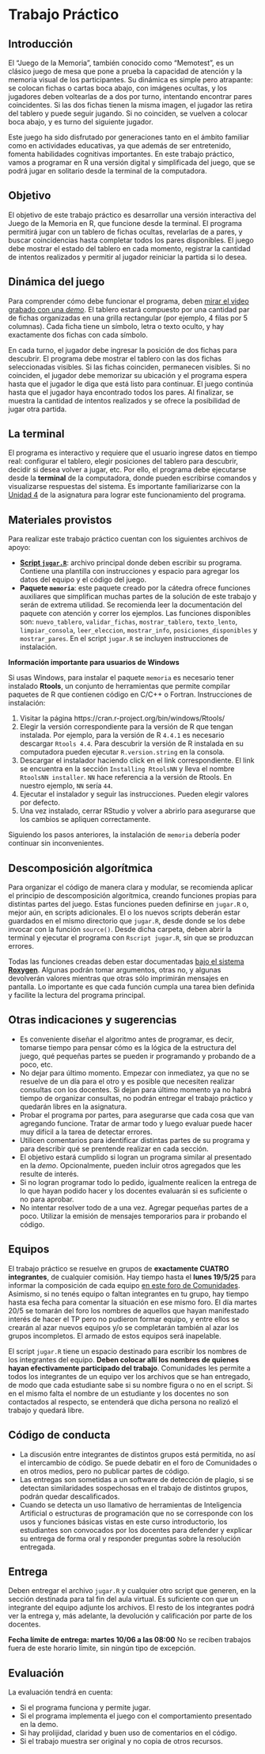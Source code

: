 ```{=latex}
\thispagestyle{primerapagina}
```

# Trabajo Práctico {.unnumbered}

## Introducción

El “Juego de la Memoria”, también conocido como “Memotest”, es un clásico juego de mesa que pone a prueba la capacidad de atención y la memoria visual de los participantes. Su dinámica es simple pero atrapante: se colocan fichas o cartas boca abajo, con imágenes ocultas, y los jugadores deben voltearlas de a dos por turno, intentando encontrar pares coincidentes. Si las dos fichas tienen la misma imagen, el jugador las retira del tablero y puede seguir jugando. Si no coinciden, se vuelven a colocar boca abajo, y es turno del siguiente jugador.

Este juego ha sido disfrutado por generaciones tanto en el ámbito familiar como en actividades educativas, ya que además de ser entretenido, fomenta habilidades cognitivas importantes. En este trabajo práctico, vamos a programar en R una versión digital y simplificada del juego, que se podrá jugar en solitario desde la terminal de la computadora.

## Objetivo

El objetivo de este trabajo práctico es desarrollar una versión interactiva del Juego de la Memoria en R, que funcione desde la terminal. El programa permitirá jugar con un tablero de fichas ocultas, revelarlas de a pares, y buscar coincidencias hasta completar todos los pares disponibles. El juego debe mostrar el estado del tablero en cada momento, registrar la cantidad de intentos realizados y permitir al jugador reiniciar la partida si lo desea.

## Dinámica del juego

Para comprender cómo debe funcionar el programa, deben [mirar el video grabado con una *demo*](https://drive.google.com/file/d/1y4ccRdBW9iRWHLHFi7bYlQZLsolCvTOv/view?usp=sharing). El tablero estará compuesto por una cantidad par de fichas organizadas en una grilla rectangular (por ejemplo, 4 filas por 5 columnas). Cada ficha tiene un símbolo, letra o texto oculto, y hay exactamente dos fichas con cada símbolo.

En cada turno, el jugador debe ingresar la posición de dos fichas para descubrir. El programa debe mostrar el tablero con las dos fichas seleccionadas visibles. Si las fichas coinciden, permanecen visibles. Si no coinciden, el jugador debe memorizar su ubicación y el programa espera hasta que el jugador le diga que está listo para continuar. El juego continúa hasta que el jugador haya encontrado todos los pares. Al finalizar, se muestra la cantidad de intentos realizados y se ofrece la posibilidad de jugar otra partida.

## La terminal

El programa es interactivo y requiere que el usuario ingrese datos en tiempo real: configurar el tablero, elegir posiciones del tablero para descubrir, decidir si desea volver a jugar, etc. Por ello, el programa debe ejecutarse desde la **terminal** de la computadora, donde pueden escribirse comandos y visualizarse respuestas del sistema. Es importante familiarizarse con la [Unidad 4](@sec-unidad4) de la asignatura para lograr este funcionamiento del programa.

## Materiales provistos

Para realizar este trabajo práctico cuentan con los siguientes archivos de apoyo:

- [**Script `jugar.R`**](https://github.com/ee-unr/programacion-1/raw/refs/heads/main/archivos/tp_2025/jugar.R): archivo principal donde deben escribir su programa. Contiene una plantilla con instrucciones y espacio para agregar los datos del equipo y el código del juego.
- **Paquete `memoria`**: este paquete creado por la cátedra ofrece funciones auxiliares que simplifican muchas partes de la solución de este trabajo y serán de extrema utilidad. Se recomienda leer la documentación del paquete con atención y correr los ejemplos. Las funciones disponibles son: `nuevo_tablero`, `validar_fichas`, `mostrar_tablero`, `texto_lento`, `limpiar_consola`, `leer_eleccion`, `mostrar_info`, `posiciones_disponibles` y `mostrar_pares`. En el script `jugar.R` se incluyen instrucciones de instalación. 

**Información importante para usuarios de Windows**

Si usas Windows, para instalar el paquete `memoria` es necesario tener instalado **Rtools**, un conjunto de herramientas que permite compilar paquetes de R que contienen código en C/C++ o Fortran. Instrucciones de instalación:

1. Visitar la página https://cran.r-project.org/bin/windows/Rtools/
2. Elegir la versión correspondiente para la versión de R que tengan instalada. Por ejemplo, para la versión de R `4.4.1` es necesario descargar `Rtools 4.4`. Para descubrir la versión de R instalada en su computadora pueden ejecutar `R.version.string` en la consola.
3. Descargar el instalador haciendo click en el link correspondiente. El link se encuentra en la sección `Installing RtoolsNN` y lleva el nombre `RtoolsNN installer`. `NN` hace referencia a la versión de Rtools. En nuestro ejemplo, `NN` sería `44`.
4. Ejecutar el instalador y seguir las instrucciones. Pueden elegir valores por defecto.
5. Una vez instalado, cerrar RStudio y volver a abrirlo para asegurarse que los cambios se apliquen correctamente.

Siguiendo los pasos anteriores, la instalación de `memoria` debería poder continuar sin inconvenientes.

## Descomposición algorítmica

Para organizar el código de manera clara y modular, se recomienda aplicar el principio de descomposición algorítmica, creando funciones propias para distintas partes del juego. Estas funciones pueden definirse en `jugar.R` o, mejor aún, en scripts adicionales. El o los nuevos scripts deberán estar guardados en el mismo directorio que `jugar.R`, desde donde se los debe invocar con la función `source()`. Desde dicha carpeta, deben abrir la terminal y ejecutar el programa con `Rscript jugar.R`, sin que se produzcan errores.

Todas las funciones creadas deben estar documentadas [bajo el sistema **Roxygen**](03_3_varios.qmd#sec-factorial). Algunas podrán tomar argumentos, otras no, y algunas devolverán valores mientras que otras sólo imprimirán mensajes en pantalla. Lo importante es que cada función cumpla una tarea bien definida y facilite la lectura del programa principal.


## Otras indicaciones y sugerencias

- Es conveniente diseñar el algoritmo antes de programar, es decir, tomarse tiempo para pensar cómo es la lógica de la estructura del juego, qué pequeñas partes se pueden ir programando y probando de a poco, etc.
- No dejar para último momento. Empezar con inmediatez, ya que no se resuelve de un día para el otro y es posible que necesiten realizar consultas con los docentes. Si dejan para último momento ya no habrá tiempo de organizar consultas, no podrán entregar el trabajo práctico y quedarán libres en la asignatura.
- Probar el programa por partes, para asegurarse que cada cosa que van agregando funcione. Tratar de armar todo y luego evaluar puede hacer muy difícil a la tarea de detectar errores. 
- Utilicen comentarios para identificar distintas partes de su programa y para describir qué se prentende realizar en cada sección.
- El objetivo estará cumplido si logran un programa similar al presentado en la *demo*. Opcionalmente, pueden incluir otros agregados que les resulte de interés. 
- Si no logran programar todo lo pedido, igualmente realicen la entrega de lo que hayan podido hacer y los docentes evaluarán si es suficiente o no para aprobar.
- No intentar resolver todo de a una vez. Agregar pequeñas partes de a poco. Utilizar la emisión de mensajes temporarios para ir probando el código.

## Equipos

El trabajo práctico se resuelve en grupos de **exactamente CUATRO integrantes**, de cualquier comisión. Hay tiempo hasta el **lunes 19/5/25** para informar la composición de cada equipo [en este foro de Comunidades](https://comunidades3.campusvirtualunr.edu.ar/mod/forum/discuss.php?d=79027). Asimismo, si no tenés equipo o faltan integrantes en tu grupo, hay tiempo hasta esa fecha para comentar la situación en ese mismo foro. El día martes 20/5 se tomarán del foro los nombres de aquellos que hayan manifestado interés de hacer el TP pero no pudieron formar equipo, y entre ellos se crearán al azar nuevos equipos y/o se completarán también al azar los grupos incompletos. El armado de estos equipos será inapelable. 

El script `jugar.R` tiene un espacio destinado para escribir los nombres de los integrantes del equipo. **Deben colocar allí los nombres de quienes hayan efectivamente participado del trabajo**. Comunidades les permite a todos los integrantes de un equipo ver los archivos que se han entregado, de modo que cada estudiante sabe si su nombre figura o no en el script. Si en el mismo  falta el nombre de un estudiante y los docentes no son contactados al respecto, se entenderá que dicha persona no realizó el trabajo y quedará libre.

## Código de conducta

- La discusión entre integrantes de distintos grupos está permitida, no así el intercambio de código. Se puede debatir en el foro de Comunidades o en otros medios, pero no publicar partes de código.
- Las entregas son sometidas a un software de detección de plagio, si se detectan similaridades sospechosas en el trabajo de distintos grupos, podrán quedar descalificados. 
- Cuando se detecta un uso llamativo de herramientas de Inteligencia Artificial o estructuras de programación que no se corresponde con los usos y funciones básicas vistas en este curso introductorio, los estudiantes son convocados por los docentes para defender y explicar su entrega de forma oral y responder preguntas sobre la resolución entregada.

## Entrega

Deben entregar el archivo `jugar.R` y cualquier otro script que generen, en la sección destinada para tal fin del aula virtual. Es suficiente con que un integrante del equipo adjunte los archivos. El resto de los integrantes podrá ver la entrega y, más adelante, la devolución y calificación por parte de los docentes.

**Fecha límite de entrega: martes 10/06 a las 08:00** No se reciben trabajos fuera de este horario límite, sin ningún tipo de excepción.

## Evaluación

La evaluación tendrá en cuenta:

- Si el programa funciona y permite jugar.
- Si el programa implementa el juego con el comportamiento presentado en la demo.
- Si hay prolijidad, claridad y buen uso de comentarios en el código.
- Si el trabajo muestra ser original y no copia de otros recursos.

